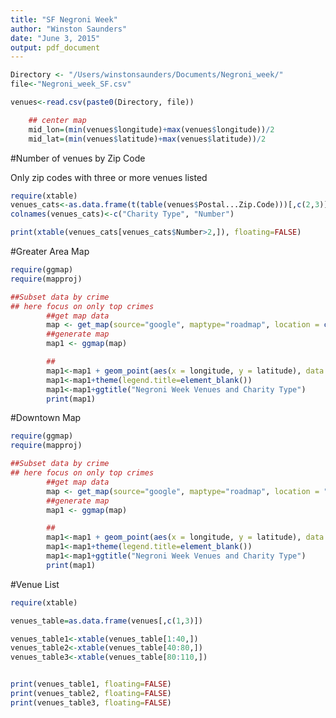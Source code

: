 ```yaml
---
title: "SF Negroni Week"
author: "Winston Saunders"
date: "June 3, 2015"
output: pdf_document
---
```


```r
Directory <- "/Users/winstonsaunders/Documents/Negroni_week/"
file<-"Negroni_week_SF.csv"

venues<-read.csv(paste0(Directory, file))

    ## center map
    mid_lon=(min(venues$longitude)+max(venues$longitude))/2
    mid_lat=(min(venues$latitude)+max(venues$latitude))/2
```



#Number of venues by Zip Code  

Only zip codes with three or more venues listed  

```r
require(xtable)
venues_cats<-as.data.frame(t(table(venues$Postal...Zip.Code)))[,c(2,3)]
colnames(venues_cats)<-c("Charity Type", "Number")

print(xtable(venues_cats[venues_cats$Number>2,]), floating=FALSE)
```

#Greater Area Map  


```r
require(ggmap)
require(mapproj)

##Subset data by crime
## here focus on only top crimes
        ##get map data
        map <- get_map(source="google", maptype="roadmap", location = c(lon = mid_lon, lat = mid_lat), zoom = 12)
        ##generate map
        map1 <- ggmap(map) 

        ## 
        map1<-map1 + geom_point(aes(x = longitude, y = latitude), data = venues, alpha = .8, color="blue", size = 4) 
        map1<-map1+theme(legend.title=element_blank())
        map1<-map1+ggtitle("Negroni Week Venues and Charity Type")
        print(map1)
```

#Downtown Map

```r
require(ggmap)
require(mapproj)

##Subset data by crime
## here focus on only top crimes
        ##get map data
        map <- get_map(source="google", maptype="roadmap", location = "San Francisco", zoom = 14)
        ##generate map
        map1 <- ggmap(map) 

        ## 
        map1<-map1 + geom_point(aes(x = longitude, y = latitude), data = venues, alpha = .8, size = 4, color="red") 
        map1<-map1+theme(legend.title=element_blank())
        map1<-map1+ggtitle("Negroni Week Venues and Charity Type")
        print(map1)
```
  
    
      
        
          
            
#Venue List   



```r

require(xtable)

venues_table=as.data.frame(venues[,c(1,3)])

venues_table1<-xtable(venues_table[1:40,])
venues_table2<-xtable(venues_table[40:80,])
venues_table3<-xtable(venues_table[80:110,])


print(venues_table1, floating=FALSE) 
print(venues_table2, floating=FALSE)  
print(venues_table3, floating=FALSE)  
```

